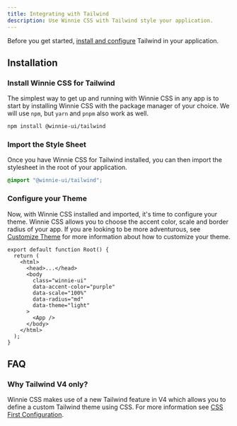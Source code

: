 ```yaml
---
title: Integrating with Tailwind
description: Use Winnie CSS with Tailwind style your application.
---
```


Before you get started, [install and configure](https://tailwindcss.com/docs/installation) Tailwind in your application.

## Installation

### Install Winnie CSS for Tailwind

The simplest way to get up and running with Winnie CSS in any app is to start by installing Winnie CSS with the package manager of your choice. We will use `npm`, but `yarn` and `pnpm` also work as well.

```bash
npm install @winnie-ui/tailwind
```

### Import the Style Sheet

Once you have Winnie CSS for Tailwind installed, you can then import the stylesheet in the root of your application.

```css title="global.css"
@import "@winnie-ui/tailwind";
```

### Configure your Theme

Now, with Winnie CSS installed and imported, it's time to configure your theme. Winnie CSS allows you to choose the accent color, scale and border radius of your app. If you are looking to be more adventurous, see [Customize Theme](/css/docs/asdasd) for more information about how to customize your theme.

```tsx title="root.tsx" {6-10}
export default function Root() {
  return (
    <html>
      <head>...</head>
      <body
        class="winnie-ui"
        data-accent-color="purple"
        data-scale="100%"
        data-radius="md"
        data-theme="light"
      >
        <App />
      </body>
    </html>
  );
}
```

## FAQ

### Why Tailwind V4 only?

Winnie CSS makes use of a new Tailwind feature in V4 which allows you to define a custom Tailwind theme using CSS. For more information see [CSS First Configuration](https://tailwindcss.com/blog/tailwindcss-v4-alpha#css-first-configuration).
